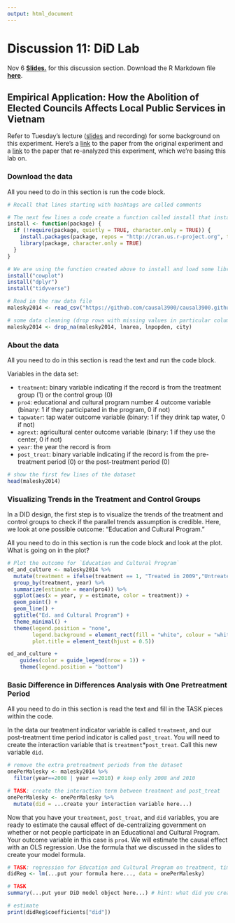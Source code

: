 ```yaml
---
output: html_document
---
```


# Discussion 11: DiD Lab {-}

Nov 6 [**Slides.**](assets/discussions/DIDdiscussion_slides.pdf) for this discussion section. Download the R Markdown file [**here**](assets/discussions/DID-discussion.Rmd). 

## Empirical Application: How the Abolition of Elected Councils Affects Local Public Services in Vietnam

Refer to Tuesday's lecture ([slides](assets/slides/did_intro.pdf) and recording) for some background on this experiment. Here's a [link](https://www.cambridge.org/core/journals/american-political-science-review/article/impact-of-recentralization-on-public-services-a-differenceindifferences-analysis-of-the-abolition-of-elected-councils-in-vietnam/3477854BAAFE152DC93C594169D64F58) to the paper from the original experiment and a [link](https://www.cambridge.org/core/journals/political-analysis/article/using-multiple-pretreatment-periods-to-improve-differenceindifferences-and-staggered-adoption-designs/747F618FD4AD82A536823521D89310F7) to the paper that re-analyzed this experiment, which we're basing this lab on. 

### Download the data
All you need to do in this section is run the code block.

```r
# Recall that lines starting with hashtags are called comments

# The next few lines a code create a function called install that installs and loads a package/library
install <- function(package) {
  if (!require(package, quietly = TRUE, character.only = TRUE)) {
    install.packages(package, repos = "http://cran.us.r-project.org", type = "binary")
    library(package, character.only = TRUE)
  }
}

# We are using the function created above to install and load some libraries
install("cowplot")
install("dplyr")
install("tidyverse")

# Read in the raw data file
malesky2014 <- read_csv("https://github.com/causal3900/causal3900.github.io/raw/main/assets/data/malesky2014.csv")

# some data cleaning (drop rows with missing values in particular columns)
malesky2014 <- drop_na(malesky2014, lnarea, lnpopden, city) 
```


### About the data
All you need to do in this section is read the text and run the code block.

Variables in the data set:

- `treatment`: binary variable indicating if the record is from the treatment group ($1$) or the control group ($0$)
- `pro4`: educational and cultural program number 4 outcome variable (binary: $1$ if they participated in the program, $0$ if not)
- `tapwater`: tap water outcome variable (binary: $1$ if they drink tap water, $0$ if not)
- `agrext`: agricultural center outcome variable (binary: $1$ if they use the center, $0$ if not)
- `year`: the year the record is from
- `post_treat`: binary variable indicating if the record is from the pre-treatment period ($0$) or the post-treatment period ($0$)

```r
# show the first few lines of the dataset
head(malesky2014)
```


### Visualizing Trends in the Treatment and Control Groups

In a DID design, the first step is to visualize the trends of the treatment and control groups to check if the parallel trends assumption is credible. Here, we look at one possible outcome: "Education and Cultural Program."

All you need to do in this section is run the code block and look at the plot. What is going on in the plot?

```r
# Plot the outcome for `Education and Cultural Program`
ed_and_culture <- malesky2014 %>%
  mutate(treatment = ifelse(treatment == 1, "Treated in 2009","Untreated")) %>%
  group_by(treatment, year) %>%
  summarize(estimate = mean(pro4)) %>%
  ggplot(aes(x = year, y = estimate, color = treatment)) + 
  geom_point() + 
  geom_line() + 
  ggtitle("Ed. and Cultural Program") +
  theme_minimal() +
  theme(legend.position = "none",
        legend.background = element_rect(fill = "white", colour = "white"),
        plot.title = element_text(hjust = 0.5))

ed_and_culture + 
    guides(color = guide_legend(nrow = 1)) +
    theme(legend.position = "bottom")
```

### Basic Difference in Differences Analysis with One Pretreatment Period
All you need to do in this section is read the text and fill in the TASK pieces within the code. 

In the data our treatment indicator variable is called `treatment`, and our
post-treatment time period indicator is called `post_treat`. You will need to
create the interaction variable that is `treatment`*`post_treat`. Call this
new variable `did`. 

```r
# remove the extra pretreatment periods from the dataset
onePerMalesky <- malesky2014 %>%
  filter(year==2008 | year ==2010) # keep only 2008 and 2010

# TASK: create the interaction term between treatment and post_treat
onePerMalesky <- onePerMalesky %>%
  mutate(did = ...create your interaction variable here...)
```

Now that you have your `treatment`, `post_treat`, and `did` variables, you are
ready to estimate the causal effect of de-centralizing government on whether or
not people participate in an Educational and Cultural Program. Your outcome
variable in this case is `pro4`. We will estimate the causal effect with an 
OLS regression. Use the formula that we discussed in the slides to create 
your model formula.

```r
# TASK: regression for Education and Cultural Program on treatment, time period, and interaction term
didReg <- lm(...put your formula here..., data = onePerMalesky)

# TASK
summary(...put your DiD model object here...) # hint: what did you create above?

# estimate
print(didReg$coefficients["did"])
```